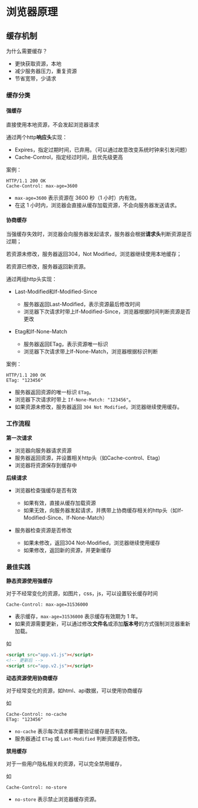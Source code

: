 # 浏览器原理

## 缓存机制

为什么需要缓存？

- 更快获取资源，本地
- 减少服务器压力，重复资源
- 节省宽带，少请求

### 缓存分类

#### 强缓存

直接使用本地资源，不会发起浏览器请求

通过两个http**响应头**实现：

- Expires，指定过期时间，已弃用。（可以通过故意改变系统时钟来引发问题）
- Cache-Control，指定经过时间，且优先级更高

案例：

```http
HTTP/1.1 200 OK
Cache-Control: max-age=3600
```

- `max-age=3600` 表示资源在 3600 秒（1 小时）内有效。
- 在这 1 小时内，浏览器会直接从缓存加载资源，不会向服务器发送请求。



#### 协商缓存

当强缓存失效时，浏览器会向服务器发起请求，服务器会根据**请求头**判断资源是否过期；

若资源未修改，服务器返回304，Not Modified，浏览器继续使用本地缓存；

若资源已修改，服务器返回新资源。

通过两组http头实现：

- Last-Modified和If-Modified-Since
  - 服务器返回Last-Modified，表示资源最后修改时间
  - 浏览器下次请求时带上If-Modified-Since，浏览器根据时间判断资源是否更改

- Etag和If-None-Match
  - 服务器返回ETag，表示资源唯一标识
  - 浏览器下次请求带上If-None-Match，浏览器根据标识判断

案例：

```http
HTTP/1.1 200 OK
ETag: "123456"
```

- 服务器返回资源的唯一标识 `ETag`。
- 浏览器下次请求时带上 `If-None-Match: "123456"`。
- 如果资源未修改，服务器返回 `304 Not Modified`，浏览器继续使用缓存。

### 工作流程

**第一次请求**

- 浏览器向服务器请求资源
- 服务器返回资源，并设置相关http头（如Cache-control、Etag）
- 浏览器将资源保存到缓存中

**后续请求**

- 浏览器检查强缓存是否有效
  - 如果有效，直接从缓存加载资源
  - 如果无效，向服务器发起请求，并携带上协商缓存相关的http头（如If-Modified-Since、If-None-Match）

- 服务器检查资源是否修改
  - 如果未修改，返回304 Not-Modified，浏览器继续使用缓存
  - 如果修改，返回新的资源，并更新缓存

### **最佳实践**

**静态资源使用强缓存**

对于不经常变化的资源，如图片，css，js，可以设置较长缓存时间

```http
Cache-Control: max-age=31536000
```

- 表示缓存，`max-age=31536000` 表示缓存有效期为 1 年。
- 如果资源需要更新，可以通过修改**文件名**或添加**版本号**的方式强制浏览器重新加载。

如

```html
<script src="app.v1.js"></script>
<!-- 更新后 -->
<script src="app.v2.js"></script>
```

**动态资源使用协商缓存**

对于经常变化的资源，如html、api数据，可以使用协商缓存

如

```http
Cache-Control: no-cache
ETag: "123456"
```

- `no-cache` 表示每次请求都需要验证缓存是否有效。
- 服务器通过 `ETag` 或 `Last-Modified` 判断资源是否修改。

**禁用缓存**

对于一些用户隐私相关的资源，可以完全禁用缓存，

如

```http
Cache-Control: no-store
```

- `no-store` 表示禁止浏览器缓存资源。
